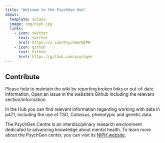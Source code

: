 ```yaml
---
title: "Welcome to the PsychGen Hub"
about:
  template: solana
  image: img/niph.jpg
  links:
    - icon: twitter
      text: twitter
      href: https://x.com/PsychGenNIPH
    - icon: github
      text: Github
      href: https://github.com/psychgen
---
```


::: callout-important
## Contribute

Please help to maintain the wiki by reporting broken links or out-of-date information. Open an issue in the website's Github including the relevant section/information.
:::

In the Hub you can find relevant information regarding working with data in p471, including the use of TSD, Colossus, phenotypic and genetic data.

The PsychGen Centre is an interdisciplinary research environment dedicated to advancing knowledge about mental health. To learn more about the PsychGen center, you can visit its [NIPH website](https://www.fhi.no/en/me/the-psychgen-centre-for-genetic-epidemiology-and-mental-health/).
